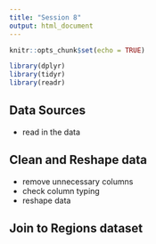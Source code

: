 ```yaml
---
title: "Session 8"
output: html_document
---
```


```r
knitr::opts_chunk$set(echo = TRUE)
```

```r
library(dplyr)
library(tidyr)
library(readr)
```


## Data Sources

- read in the data

## Clean and Reshape data

- remove unnecessary columns
- check column typing
- reshape data

## Join to Regions dataset